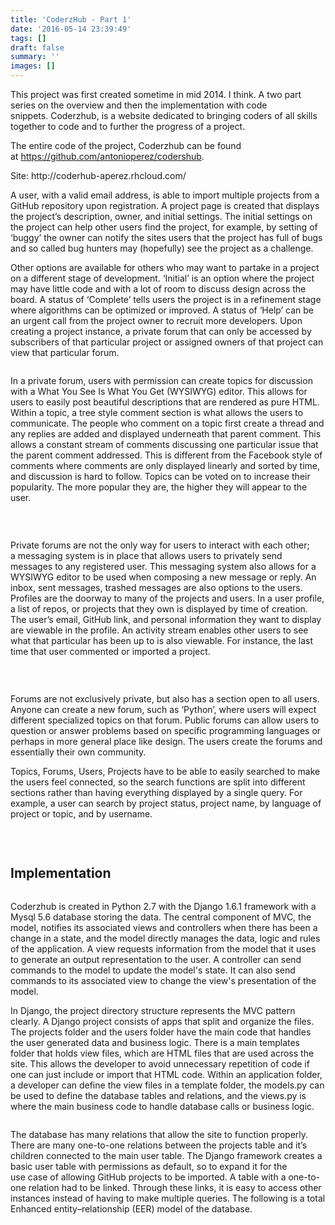 ```yaml
---
title: 'CoderzHub - Part 1'
date: '2016-05-14 23:39:49'
tags: []
draft: false
summary: ''
images: []
---
```


<p class="p1"><span class="s1">This project was first created sometime in mid 2014. I think. A two part series on the overview and then the implementation with code snippets. </span><span class="s1">Coderzhub, is a website dedicated to bringing coders of all skills together to code and to further the progress of a project.</span></p>
<p class="p1"><span class="s1">The entire code of the project, Coderzhub can be found at <a href="https://github.com/antonioperez/codershub">https://github.com/antonioperez/codershub</a>.</span></p>
<p class="p1">Site: http://coderhub-aperez.rhcloud.com/</p>
<p class="p1"><span class="s1">A user, with a valid email address, is able to import multiple projects from a GitHub repository upon registration. A project page is created that displays the project’s description, owner, and initial settings. The initial settings on the project can help other users find the project, for example, by setting of ‘buggy’ the owner can notify the sites users that the project has full of bugs and so called bug hunters may (hopefully) see the project as a challenge.</span></p>
<p class="p1">Other options are available for others who may want to partake in a project on a different stage of development. ‘Initial’ is an option where the project may have little code and with a lot of room to discuss design across the board. A status of ‘Complete’ tells users the project is in a refinement stage where algorithms can be optimized or improved. A status of ‘Help’ can be an urgent call from the project owner to recruit more developers. Upon creating a project instance, a private forum that can only be accessed by subscribers of that particular project or assigned owners of that project can view that particular forum.</p>

<div class="page" title="Page 2">
<div class="section">
<div class="layoutArea">
<div class="column">

In a private forum, users with permission can create topics for discussion with a What You See Is What You Get (WYSIWYG) editor. This allows for users to easily post beautiful descriptions that are rendered as pure HTML. Within a topic, a tree style comment section is what allows the users to communicate. The people who comment on a topic first create a thread and any replies are added and displayed underneath that parent comment. This allows a constant stream of comments discussing one particular issue that the parent comment addressed. This is different from the Facebook style of comments where comments are only displayed linearly and sorted by time, and discussion is hard to follow. Topics can be voted on to increase their popularity. The more popular they are, the higher they will appear to the user.

&nbsp;
<div class="page" title="Page 3">
<div class="section">
<div class="layoutArea">
<div class="column">

Private forums are not the only way for users to interact with each other; a messaging system is in place that allows users to privately send messages to any registered user. This messaging system also allows for a WYSIWYG editor to be used when composing a new message or reply. An inbox, sent messages, trashed messages are also options to the users. Profiles are the doorway to many of the projects and users. In a user profile, a list of repos, or projects that they own is displayed by time of creation. The user’s email, GitHub link, and personal information they want to display are viewable in the profile. An activity stream enables other users to see what that particular has been up to is also viewable. For instance, the last time that user commented or imported a project.

&nbsp;
<div class="page" title="Page 4">
<div class="section">
<div class="layoutArea">
<div class="column">

Forums are not exclusively private, but also has a section open to all users. Anyone can create a new forum, such as ‘Python’, where users will expect different specialized topics on that forum. Public forums can allow users to question or answer problems based on specific programming languages or perhaps in more general place like design. The users create the forums and essentially their own community.

Topics, Forums, Users, Projects have to be able to easily searched to make the users feel connected, so the search functions are split into different sections rather than having everything displayed by a single query. For example, a user can search by project status, project name, by language of project or topic, and by username.

&nbsp;
<div class="page" title="Page 5">
<div class="section">
<div class="layoutArea">
<div class="column">
<h2><strong>Implementation</strong></h2>
</div>
</div>
<div class="layoutArea">
<div class="column">

Coderzhub is created in Python 2.7 with the Django 1.6.1 framework with a Mysql 5.6 database storing the data. The central component of MVC, the model, notifies its associated views and controllers when there has been a change in a state, and the model directly manages the data, logic and rules of the application. A view requests information from the model that it uses to generate an output representation to the user. A controller can send commands to the model to update the model's state. It can also send commands to its associated view to change the view's presentation of the model.

In Django, the project directory structure represents the MVC pattern clearly. A Django project consists of apps that split and organize the files. The projects folder and the users folder have the main code that handles the user generated data and business logic. There is a main templates folder that holds view files, which are HTML files that are used across the site. This allows the developer to avoid unnecessary repetition of code if one can just include or import that HTML code. Within an application folder, a developer can define the view files in a template folder, the models.py can be used to define the database tables and relations, and the views.py is where the main business code to handle database calls or business logic.

</div>
</div>
</div>
</div>
<div class="page" title="Page 6">
<div class="section">
<div class="layoutArea">
<div class="column">

The database has many relations that allow the site to function properly. There are many one-to-one relations between the projects table and it’s children connected to the main user table. The Django framework creates a basic user table with permissions as default, so to expand it for the use case of allowing GitHub projects to be imported. A table with a one-to-one relation had to be linked. Through these links, it is easy to access other instances instead of having to make multiple queries. The following is a total Enhanced entity–relationship (EER) model of the database.

&nbsp;

&nbsp;

</div>
</div>
</div>
</div>
</div>
</div>
</div>
</div>
</div>
</div>
</div>
</div>
</div>
</div>
</div>
</div>